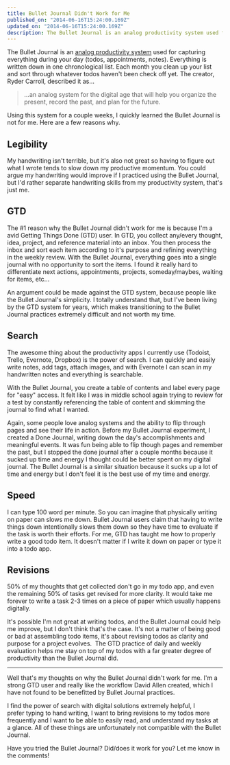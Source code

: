 ```yaml
---
title: Bullet Journal Didn't Work for Me
published_on: "2014-06-16T15:24:00.169Z"
updated_on: "2014-06-16T15:24:00.169Z"
description: The Bullet Journal is an analog productivity system used for capturing everything during your day (todos, appointments, notes).
---
```


The Bullet Journal is an <a href="http://bulletjournal.com" target="_blank" rel="noopener">analog productivity system</a> used for capturing everything during your day (todos, appointments, notes). Everything is written down in one chronological list. Each month you clean up your list and sort through whatever todos haven't been check off yet. The creator, Ryder Carroll, described it as...

> ...an analog system for the digital age that will help you organize the present, record the past, and plan for the future.

Using this system for a couple weeks, I quickly learned the Bullet Journal is not for me. Here are a few reasons why.

## Legibility

My handwriting isn't terrible, but it's also not great so having to figure out what I wrote tends to slow down my productive momentum. You could argue my handwriting would improve if I practiced using the Bullet Journal, but I'd rather separate handwriting skills from my productivity system, that's just me.

## GTD

The #1 reason why the Bullet Journal didn't work for me is because I'm a avid Getting Things Done (GTD) user. In GTD, you collect any/every thought, idea, project, and reference material into an inbox. You then process the inbox and sort each item according to it's purpose and refining everything in the weekly review. With the Bullet Journal, everything goes into a single journal with no opportunity to sort the items. I found it really hard to differentiate next actions, appointments, projects, someday/maybes, waiting for items, etc...

An argument could be made against the GTD system, because people like the Bullet Journal's simplicity. I totally understand that, but I've been living by the GTD system for years, which makes transitioning to the Bullet Journal practices extremely difficult and not worth my time.

## Search

The awesome thing about the productivity apps I currently use (Todoist, Trello, Evernote, Dropbox) is the power of search. I can quickly and easily write notes, add tags, attach images, and with Evernote I can scan in my handwritten notes and everything is searchable.

With the Bullet Journal, you create a table of contents and label every page for "easy" access. It felt like I was in middle school again trying to review for a test by constantly referencing the table of content and skimming the journal to find what I wanted.

Again, some people love analog systems and the ability to flip through pages and see their life in action. Before my Bullet Journal experiment, I created a Done Journal, writing down the day's accomplishments and meaningful events. It was fun being able to flip though pages and remember the past, but I stopped the done journal after a couple months because it sucked up time and energy I thought could be better spent on my digital journal. The Bullet Journal is a similar situation because it sucks up a lot of time and energy but I don't feel it is the best use of my time and energy.

## Speed

I can type 100 word per minute. So you can imagine that physically writing on paper can slows me down. Bullet Journal users claim that having to write things down intentionally slows them down so they have time to evaluate if the task is worth their efforts. For me, GTD has taught me how to properly write a good todo item. It doesn't matter if I write it down on paper or type it into a todo app.

## Revisions

50% of my thoughts that get collected don't go in my todo app, and even the remaining 50% of tasks get revised for more clarity. It would take me forever to write a task 2-3 times on a piece of paper which usually happens digitally.

It's possible I'm not great at writing todos, and the Bullet Journal could help me improve, but I don't think that's the case. It's not a matter of being good or bad at assembling todo items, it's about revising todos as clarity and purpose for a project evolves.  The GTD practice of daily and weekly evaluation helps me stay on top of my todos with a far greater degree of productivity than the Bullet Journal did.

---

Well that's my thoughts on why the Bullet Journal didn't work for me. I'm a strong GTD user and really like the workflow David Allen created, which I have not found to be benefitted by Bullet Journal practices.

I find the power of search with digital solutions extremely helpful, I prefer typing to hand writing, I want to bring revisions to my todos more frequently and I want to be able to easily read, and understand my tasks at a glance. All of these things are unfortunately not compatible with the Bullet Journal.

Have you tried the Bullet Journal? Did/does it work for you? Let me know in the comments!
